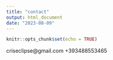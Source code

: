 ```yaml
---
title: "contact"
output: html_document
date: "2023-08-09"
---
```


```r
knitr::opts_chunk$set(echo = TRUE)
```

criseclipse@gmail.com
+393488553465
